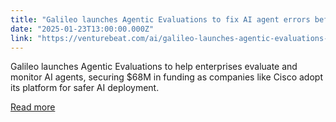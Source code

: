 ```yaml
---
title: "Galileo launches Agentic Evaluations to fix AI agent errors before they cost you"
date: "2025-01-23T13:00:00.000Z"
link: "https://venturebeat.com/ai/galileo-launches-agentic-evaluations-to-fix-ai-agent-errors-before-they-cost-you/"
---
```


Galileo launches Agentic Evaluations to help enterprises evaluate and monitor AI agents, securing $68M in funding as companies like Cisco adopt its platform for safer AI deployment.

[Read more](https://venturebeat.com/ai/galileo-launches-agentic-evaluations-to-fix-ai-agent-errors-before-they-cost-you/)
